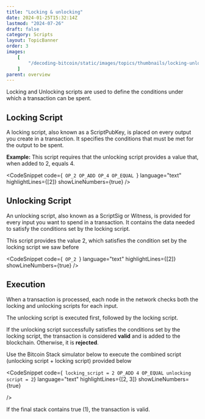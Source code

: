 ```yaml
---
title: "Locking & unlocking"
date: 2024-01-25T15:32:14Z
lastmod: "2024-07-26"
draft: false
category: Scripts
layout: TopicBanner
order: 3
images:
    [
        "/decoding-bitcoin/static/images/topics/thumbnails/locking-unlocking-scripts-thumbnail.webp"
    ]
parent: overview
---
```


Locking and Unlocking scripts are used to define the conditions under which a transaction can be spent.

## Locking Script

A locking script, also known as a ScriptPubKey, is placed on every output you create in a transaction. It specifies the conditions that must be met for the output to be spent.

<div className="dark:hidden w-full">
    <SvgDisplay
        src="/decoding-bitcoin/static/images/topics/overview/lock-script.svg"
        width="100%"
        height="auto"
    />
</div>
<div className="hidden dark:block w-full">
    <SvgDisplay
        src="/decoding-bitcoin/static/images/topics/overview/dark-lock-script.svg"
        width="100%"
        height="auto"
    />
</div>

**Example:** This script requires that the unlocking script provides a value that, when added to 2, equals 4.

<CodeSnippet
    code={` 
  OP_2 OP_ADD OP_4 OP_EQUAL 
`}
    language="text"
    highlightLines={[2]}
    showLineNumbers={true}
/>
## Unlocking Script

An unlocking script, also known as a ScriptSig or Witness, is provided for every input you want to spend in a transaction. It contains the data needed to satisfy the conditions set by the locking script.

<div className="dark:hidden w-full">
    <SvgDisplay
        src="/decoding-bitcoin/static/images/topics/overview/unlock-script.svg"
        width="100%"
        height="auto"
    />
</div>
<div className="hidden dark:block w-full">
    <SvgDisplay
        src="/decoding-bitcoin/static/images/topics/overview/dark-unlock-script.svg"
        width="100%"
        height="auto"
    />
</div>

This script provides the value 2, which satisfies the condition set by the locking script we saw before

<CodeSnippet
    code={` 
  OP_2 
`}
    language="text"
    highlightLines={[2]}
    showLineNumbers={true}
/>
## Execution

When a transaction is processed, each node in the network checks both the locking and unlocking scripts for each input.

The unlocking script is executed first, followed by the locking script.

If the unlocking script successfully satisfies the conditions set by the locking script, the transaction is considered **valid** and is added to the blockchain. Otherwise, it is **rejected**.

<div className="dark:hidden w-full">
    <SvgDisplay
        src="/decoding-bitcoin/static/images/topics/overview/lock-unlock.svg"
        width="100%"
        height="auto"
    />
</div>
<div className="hidden dark:block w-full">
    <SvgDisplay
        src="/decoding-bitcoin/static/images/topics/overview/dark-lock-unlock.svg"
        width="100%"
        height="auto"
    />
</div>

Use the Bitcoin Stack simulator below to execute the combined script (unlocking script + locking script) provided below

<CodeSnippet 
  code={` 
  locking_script = 2 OP_ADD 4 OP_EQUAL
  unlocking script = 2
`}
  language="text"
  highlightLines={[2, 3]}
  showLineNumbers={true}

/>

If the final stack contains true (1), the transaction is valid.

<StackSimulator showOperations={true} />
